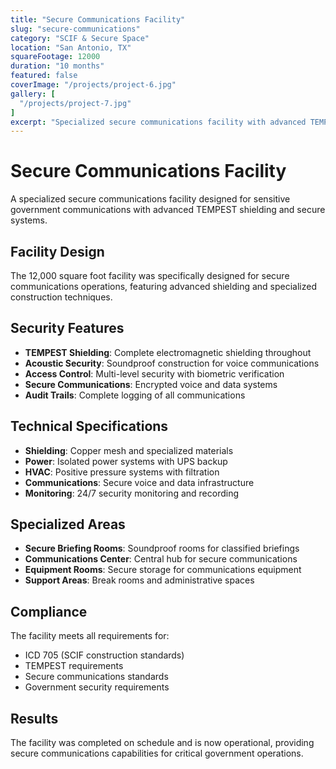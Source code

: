 ```yaml
---
title: "Secure Communications Facility"
slug: "secure-communications"
category: "SCIF & Secure Space"
location: "San Antonio, TX"
squareFootage: 12000
duration: "10 months"
featured: false
coverImage: "/projects/project-6.jpg"
gallery: [
  "/projects/project-7.jpg"
]
excerpt: "Specialized secure communications facility with advanced TEMPEST shielding and secure voice/data systems."
---
```


# Secure Communications Facility

A specialized secure communications facility designed for sensitive government communications with advanced TEMPEST shielding and secure systems.

## Facility Design

The 12,000 square foot facility was specifically designed for secure communications operations, featuring advanced shielding and specialized construction techniques.

## Security Features

- **TEMPEST Shielding**: Complete electromagnetic shielding throughout
- **Acoustic Security**: Soundproof construction for voice communications
- **Access Control**: Multi-level security with biometric verification
- **Secure Communications**: Encrypted voice and data systems
- **Audit Trails**: Complete logging of all communications

## Technical Specifications

- **Shielding**: Copper mesh and specialized materials
- **Power**: Isolated power systems with UPS backup
- **HVAC**: Positive pressure systems with filtration
- **Communications**: Secure voice and data infrastructure
- **Monitoring**: 24/7 security monitoring and recording

## Specialized Areas

- **Secure Briefing Rooms**: Soundproof rooms for classified briefings
- **Communications Center**: Central hub for secure communications
- **Equipment Rooms**: Secure storage for communications equipment
- **Support Areas**: Break rooms and administrative spaces

## Compliance

The facility meets all requirements for:
- ICD 705 (SCIF construction standards)
- TEMPEST requirements
- Secure communications standards
- Government security requirements

## Results

The facility was completed on schedule and is now operational, providing secure communications capabilities for critical government operations.
